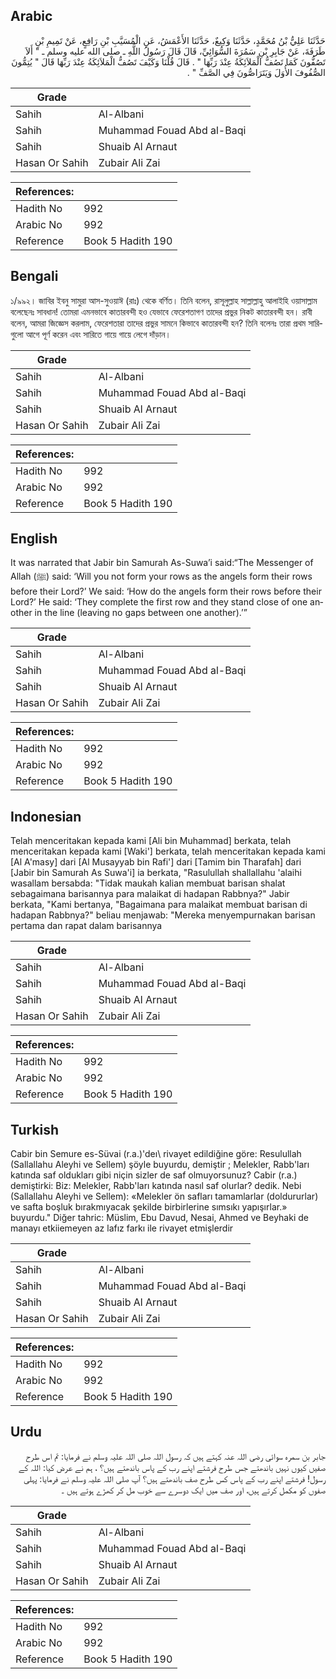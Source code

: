 ## Arabic


<div dir="rtl" lang="ar" style={{fontSize:'larger',backgroundColor:'#f8f9fa',padding:20}}>
حَدَّثَنَا عَلِيُّ بْنُ مُحَمَّدٍ، حَدَّثَنَا وَكِيعٌ، حَدَّثَنَا الأَعْمَشُ، عَنِ الْمُسَيَّبِ بْنِ رَافِعٍ، عَنْ تَمِيمِ بْنِ طَرَفَةَ، عَنْ جَابِرِ بْنِ سَمُرَةَ السُّوَائِيِّ، قَالَ قَالَ رَسُولُ اللَّهِ ـ صلى الله عليه وسلم ـ ‏"‏ أَلاَ تَصُفُّونَ كَمَا تَصُفُّ الْمَلاَئِكَةُ عِنْدَ رَبِّهَا ‏"‏ ‏.‏ قَالَ قُلْنَا وَكَيْفَ تَصُفُّ الْمَلاَئِكَةُ عِنْدَ رَبِّهَا قَالَ ‏"‏ يُتِمُّونَ الصُّفُوفَ الأُوَلَ وَيَتَرَاصُّونَ فِي الصَّفِّ ‏"‏ ‏.‏
</div>
<div style={{backgroundColor:'#f8f9fa',padding:20, marginBottom: 10}}><table> <thead> <tr> <th>Grade</th> <th></th> </tr> </thead> <tbody> <tr><td>Sahih</td><td>Al-Albani</td></tr><tr><td>Sahih</td><td>Muhammad Fouad Abd al-Baqi</td></tr><tr><td>Sahih</td><td>Shuaib Al Arnaut</td></tr><tr><td>Hasan Or Sahih</td><td>Zubair Ali Zai</td></tr></tbody></table><table> <thead> <tr> <th>References:</th> <th></th> </tr> </thead> <tbody><tr><td>Hadith No</td><td>992</td></tr><tr><td>Arabic No</td><td>992</td></tr><tr><td>Reference</td><td>Book 5 Hadith 190</td></tr></tbody></table></div>

## Bengali


<div dir="ltr" lang="bn" style={{fontSize:'larger',backgroundColor:'#f8f9fa',padding:20}}>
১/৯৯২। জাবির ইবনু সামুরা আস-সুওয়াঈ (রাঃ) থেকে বর্ণিত। তিনি বলেন, রাসূলুল্লাহ সাল্লাল্লাহু আলাইহি ওয়াসাল্লাম বলেছেনঃ সাবধান! তোমরা এমনভাবে কাতারবন্দী হও যেভাবে ফেরেশতাগণ তাদের প্রভুর নিকট কাতারবন্দী হন। রাবী বলেন, আমরা জিজ্ঞেস করলাম, ফেরেশতারা তাদের প্রভুর সামনে কিভাবে কাতারবন্দী হন? তিনি বলেনঃ তারা প্রথম সারিগুলো আগে পূর্ণ করেন এবং সারিতে গায়ে গায়ে লেগে দাঁড়ান।
</div>
<div style={{backgroundColor:'#f8f9fa',padding:20, marginBottom: 10}}><table> <thead> <tr> <th>Grade</th> <th></th> </tr> </thead> <tbody> <tr><td>Sahih</td><td>Al-Albani</td></tr><tr><td>Sahih</td><td>Muhammad Fouad Abd al-Baqi</td></tr><tr><td>Sahih</td><td>Shuaib Al Arnaut</td></tr><tr><td>Hasan Or Sahih</td><td>Zubair Ali Zai</td></tr></tbody></table><table> <thead> <tr> <th>References:</th> <th></th> </tr> </thead> <tbody><tr><td>Hadith No</td><td>992</td></tr><tr><td>Arabic No</td><td>992</td></tr><tr><td>Reference</td><td>Book 5 Hadith 190</td></tr></tbody></table></div>

## English


<div dir="ltr" lang="en" style={{fontSize:'larger',backgroundColor:'#f8f9fa',padding:20}}>
It was narrated that Jabir bin Samurah As-Suwa’i said:“The Messenger of Allah (ﷺ) said: ‘Will you not form your rows as the angels form their rows before their Lord?’ We said: ‘How do the angels form their rows before their Lord?’ He said: ‘They complete the first row and they stand close of one another in the line (leaving no gaps between one another).’”
</div>
<div style={{backgroundColor:'#f8f9fa',padding:20, marginBottom: 10}}><table> <thead> <tr> <th>Grade</th> <th></th> </tr> </thead> <tbody> <tr><td>Sahih</td><td>Al-Albani</td></tr><tr><td>Sahih</td><td>Muhammad Fouad Abd al-Baqi</td></tr><tr><td>Sahih</td><td>Shuaib Al Arnaut</td></tr><tr><td>Hasan Or Sahih</td><td>Zubair Ali Zai</td></tr></tbody></table><table> <thead> <tr> <th>References:</th> <th></th> </tr> </thead> <tbody><tr><td>Hadith No</td><td>992</td></tr><tr><td>Arabic No</td><td>992</td></tr><tr><td>Reference</td><td>Book 5 Hadith 190</td></tr></tbody></table></div>

## Indonesian


<div dir="ltr" lang="id" style={{fontSize:'larger',backgroundColor:'#f8f9fa',padding:20}}>
Telah menceritakan kepada kami [Ali bin Muhammad] berkata, telah menceritakan kepada kami [Waki'] berkata, telah menceritakan kepada kami [Al A'masy] dari [Al Musayyab bin Rafi'] dari [Tamim bin Tharafah] dari [Jabir bin Samurah As Suwa'i] ia berkata, "Rasulullah shallallahu 'alaihi wasallam bersabda: "Tidak maukah kalian membuat barisan shalat sebagaimana barisannya para malaikat di hadapan Rabbnya?" Jabir berkata, "Kami bertanya, "Bagaimana para malaikat membuat barisan di hadapan Rabbnya?" beliau menjawab: "Mereka menyempurnakan barisan pertama dan rapat dalam barisannya
</div>
<div style={{backgroundColor:'#f8f9fa',padding:20, marginBottom: 10}}><table> <thead> <tr> <th>Grade</th> <th></th> </tr> </thead> <tbody> <tr><td>Sahih</td><td>Al-Albani</td></tr><tr><td>Sahih</td><td>Muhammad Fouad Abd al-Baqi</td></tr><tr><td>Sahih</td><td>Shuaib Al Arnaut</td></tr><tr><td>Hasan Or Sahih</td><td>Zubair Ali Zai</td></tr></tbody></table><table> <thead> <tr> <th>References:</th> <th></th> </tr> </thead> <tbody><tr><td>Hadith No</td><td>992</td></tr><tr><td>Arabic No</td><td>992</td></tr><tr><td>Reference</td><td>Book 5 Hadith 190</td></tr></tbody></table></div>

## Turkish


<div dir="ltr" lang="tr" style={{fontSize:'larger',backgroundColor:'#f8f9fa',padding:20}}>
Cabir bin Semure es-Süvai (r.a.)'deı\ rivayet edildiğine göre: Resulullah (Sallallahu Aleyhi ve Sellem) şöyle buyurdu, demiştir ; Melekler, Rabb'ları katında saf oldukları gibi niçin sizler de saf olmuyorsunuz? Cabir (r.a.) demiştirki: Biz: Melekler, Rabb'ları katında nasıl saf olurlar? dedik. Nebi (Sallallahu Aleyhi ve Sellem): «Melekler ön safları tamamlarlar (doldururlar) ve safta boşluk bırakmıyacak şekilde birbirlerine sımsıkı yapışırlar.» buyurdu." Diğer tahric: Müslim, Ebu Davud, Nesai, Ahmed ve Beyhaki de manayı etkiiemeyen az lafız farkı ile rivayet etmişlerdir
</div>
<div style={{backgroundColor:'#f8f9fa',padding:20, marginBottom: 10}}><table> <thead> <tr> <th>Grade</th> <th></th> </tr> </thead> <tbody> <tr><td>Sahih</td><td>Al-Albani</td></tr><tr><td>Sahih</td><td>Muhammad Fouad Abd al-Baqi</td></tr><tr><td>Sahih</td><td>Shuaib Al Arnaut</td></tr><tr><td>Hasan Or Sahih</td><td>Zubair Ali Zai</td></tr></tbody></table><table> <thead> <tr> <th>References:</th> <th></th> </tr> </thead> <tbody><tr><td>Hadith No</td><td>992</td></tr><tr><td>Arabic No</td><td>992</td></tr><tr><td>Reference</td><td>Book 5 Hadith 190</td></tr></tbody></table></div>

## Urdu


<div dir="rtl" lang="ur" style={{fontSize:'larger',backgroundColor:'#f8f9fa',padding:20}}>
جابر بن سمرہ سوائی رضی اللہ عنہ کہتے ہیں کہ رسول اللہ صلی اللہ علیہ وسلم نے فرمایا: تم اس طرح صفیں کیوں نہیں باندھتے جس طرح فرشتے اپنے رب کے پاس باندھتے ہیں؟ ، ہم نے عرض کیا: اللہ کے رسول! فرشتے اپنے رب کے پاس کس طرح صف باندھتے ہیں؟ آپ صلی اللہ علیہ وسلم نے فرمایا: پہلی صفوں کو مکمل کرتے ہیں، اور صف میں ایک دوسرے سے خوب مل کر کھڑے ہوتے ہیں ۔
</div>
<div style={{backgroundColor:'#f8f9fa',padding:20, marginBottom: 10}}><table> <thead> <tr> <th>Grade</th> <th></th> </tr> </thead> <tbody> <tr><td>Sahih</td><td>Al-Albani</td></tr><tr><td>Sahih</td><td>Muhammad Fouad Abd al-Baqi</td></tr><tr><td>Sahih</td><td>Shuaib Al Arnaut</td></tr><tr><td>Hasan Or Sahih</td><td>Zubair Ali Zai</td></tr></tbody></table><table> <thead> <tr> <th>References:</th> <th></th> </tr> </thead> <tbody><tr><td>Hadith No</td><td>992</td></tr><tr><td>Arabic No</td><td>992</td></tr><tr><td>Reference</td><td>Book 5 Hadith 190</td></tr></tbody></table></div>